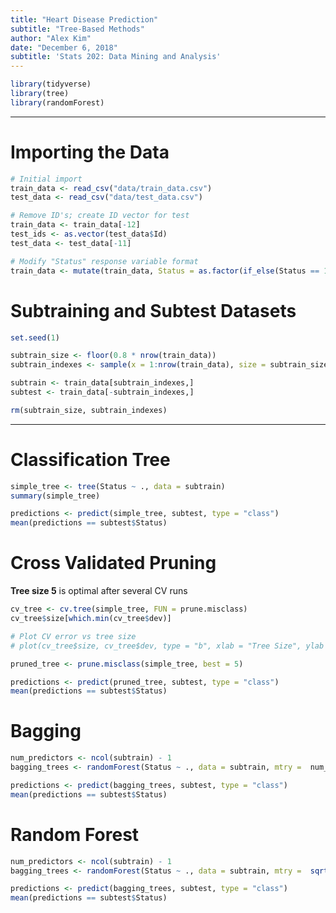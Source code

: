 ```yaml
---
title: "Heart Disease Prediction"
subtitle: "Tree-Based Methods"
author: "Alex Kim"
date: "December 6, 2018"
subtitle: 'Stats 202: Data Mining and Analysis'
---
```


```R
library(tidyverse)
library(tree)
library(randomForest)
```

***

# Importing the Data

```R
# Initial import
train_data <- read_csv("data/train_data.csv")
test_data <- read_csv("data/test_data.csv")

# Remove ID's; create ID vector for test
train_data <- train_data[-12]
test_ids <- as.vector(test_data$Id)
test_data <- test_data[-11]

# Modify "Status" response variable format
train_data <- mutate(train_data, Status = as.factor(if_else(Status == 1, "Y", "N")))
```

# Subtraining and Subtest Datasets

```R
set.seed(1)

subtrain_size <- floor(0.8 * nrow(train_data))
subtrain_indexes <- sample(x = 1:nrow(train_data), size = subtrain_size)

subtrain <- train_data[subtrain_indexes,]
subtest <- train_data[-subtrain_indexes,]

rm(subtrain_size, subtrain_indexes)
```

***

# Classification Tree

```R
simple_tree <- tree(Status ~ ., data = subtrain)
summary(simple_tree)

predictions <- predict(simple_tree, subtest, type = "class")
mean(predictions == subtest$Status)
```

# Cross Validated Pruning

**Tree size 5** is optimal after several CV runs

```R
cv_tree <- cv.tree(simple_tree, FUN = prune.misclass)
cv_tree$size[which.min(cv_tree$dev)]

# Plot CV error vs tree size
# plot(cv_tree$size, cv_tree$dev, type = "b", xlab = "Tree Size", ylab = "CV Classification Error")
```

```R
pruned_tree <- prune.misclass(simple_tree, best = 5)

predictions <- predict(pruned_tree, subtest, type = "class")
mean(predictions == subtest$Status)
```

# Bagging

```R
num_predictors <- ncol(subtrain) - 1
bagging_trees <- randomForest(Status ~ ., data = subtrain, mtry =  num_predictors, importance = TRUE)

predictions <- predict(bagging_trees, subtest, type = "class")
mean(predictions == subtest$Status)
```

# Random Forest

```R
num_predictors <- ncol(subtrain) - 1
bagging_trees <- randomForest(Status ~ ., data = subtrain, mtry =  sqrt(num_predictors), importance = TRUE)

predictions <- predict(bagging_trees, subtest, type = "class")
mean(predictions == subtest$Status)
```
